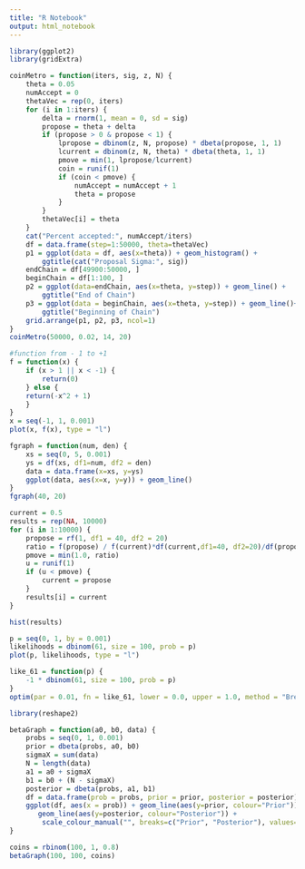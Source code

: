---
title: "R Notebook"
output: html_notebook
---

```{r}
library(ggplot2)
library(gridExtra)
```

```{r}
coinMetro = function(iters, sig, z, N) {
    theta = 0.05
    numAccept = 0
    thetaVec = rep(0, iters)
    for (i in 1:iters) {
        delta = rnorm(1, mean = 0, sd = sig)
        propose = theta + delta
        if (propose > 0 & propose < 1) {
            lpropose = dbinom(z, N, propose) * dbeta(propose, 1, 1)
            lcurrent = dbinom(z, N, theta) * dbeta(theta, 1, 1)
            pmove = min(1, lpropose/lcurrent)
            coin = runif(1)
            if (coin < pmove) {
                numAccept = numAccept + 1
                theta = propose
            }
        } 
        thetaVec[i] = theta
    }
    cat("Percent accepted:", numAccept/iters)
    df = data.frame(step=1:50000, theta=thetaVec)
    p1 = ggplot(data = df, aes(x=theta)) + geom_histogram() +
        ggtitle(cat("Proposal Sigma:", sig))
    endChain = df[49900:50000, ]
    beginChain = df[1:100, ]
    p2 = ggplot(data=endChain, aes(x=theta, y=step)) + geom_line() +
        ggtitle("End of Chain")
    p3 = ggplot(data = beginChain, aes(x=theta, y=step)) + geom_line()+
        ggtitle("Beginning of Chain")
    grid.arrange(p1, p2, p3, ncol=1)
}
coinMetro(50000, 0.02, 14, 20)
```
```{r}
#function from - 1 to +1
f = function(x) {
    if (x > 1 || x < -1) {
        return(0)
    } else {
    return(-x^2 + 1)
    }
}
x = seq(-1, 1, 0.001)
plot(x, f(x), type = "l")
```

```{r}
fgraph = function(num, den) {
    xs = seq(0, 5, 0.001)
    ys = df(xs, df1=num, df2 = den)
    data = data.frame(x=xs, y=ys)
    ggplot(data, aes(x=x, y=y)) + geom_line()
}
fgraph(40, 20)
```


```{r}
current = 0.5
results = rep(NA, 10000)
for (i in 1:10000) {
    propose = rf(1, df1 = 40, df2 = 20)
    ratio = f(propose) / f(current)*df(current,df1=40, df2=20)/df(propose,df1=40, df2=20)
    pmove = min(1.0, ratio)
    u = runif(1)
    if (u < pmove) {
        current = propose
    }
    results[i] = current
}
```

```{r}
hist(results)
```
```{r}
p = seq(0, 1, by = 0.001)
likelihoods = dbinom(61, size = 100, prob = p)
plot(p, likelihoods, type = "l")
```

```{r}
like_61 = function(p) {
    -1 * dbinom(61, size = 100, prob = p)
}
optim(par = 0.01, fn = like_61, lower = 0.0, upper = 1.0, method = "Brent")
```
```{r}
library(reshape2)
```


```{r}
betaGraph = function(a0, b0, data) {
    probs = seq(0, 1, 0.001)
    prior = dbeta(probs, a0, b0)
    sigmaX = sum(data)
    N = length(data)
    a1 = a0 + sigmaX
    b1 = b0 + (N - sigmaX)
    posterior = dbeta(probs, a1, b1)
    df = data.frame(prob = probs, prior = prior, posterior = posterior)
    ggplot(df, aes(x = prob)) + geom_line(aes(y=prior, colour="Prior")) + 
       geom_line(aes(y=posterior, colour="Posterior")) +
        scale_colour_manual("", breaks=c("Prior", "Posterior"), values=c("Prior"="blue", "Posterior"="red"))
}
```

```{r}
coins = rbinom(100, 1, 0.8)
betaGraph(100, 100, coins)
```


